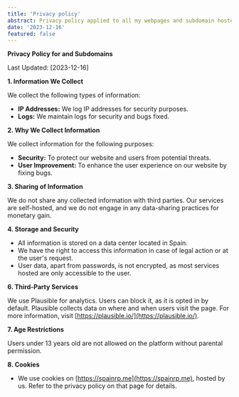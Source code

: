 ```yaml
---
title: 'Privacy policy'
abstract: Privacy policy applied to all my webpages and subdomain hosted by me
date: '2023-12-16'
featured: false
---
```


**Privacy Policy for  and Subdomains**

Last Updated: [2023-12-16]

**1. Information We Collect**

We collect the following types of information:

- **IP Addresses:** We log IP addresses for security purposes.
- **Logs:** We maintain logs for security and bugs fixed.

**2. Why We Collect Information**

We collect information for the following purposes:

- **Security:** To protect our website and users from potential threats.
- **User Improvement:** To enhance the user experience on our website by fixing bugs.

**3. Sharing of Information**

We do not share any collected information with third parties. Our services are self-hosted, and we do not engage in any data-sharing practices for monetary gain.

**4. Storage and Security**

- All information is stored on a data center located in Spain.
- We have the right to access this information in case of legal action or at the user's request.
- User data, apart from passwords, is not encrypted, as most services hosted are only accessible to the user.


**6. Third-Party Services**

We use Plausible for analytics. Users can block it, as it is opted in by default. Plausible collects data on where and when users visit the page. For more information, visit [https://plausible.io/](https://plausible.io/).

**7. Age Restrictions**

Users under 13 years old are not allowed on the platform without parental permission.

**8. Cookies**

- We use cookies on [https://spainrp.me](https://spainrp.me), hosted by us. Refer to the privacy policy on that page for details.

